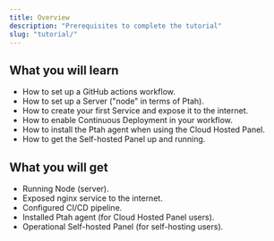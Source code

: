 ```yaml
---
title: Overview
description: "Prerequisites to complete the tutorial"
slug: "tutorial/"
---
```


## What you will learn

- How to set up a GitHub actions workflow.
- How to set up a Server ("node" in terms of Ptah).
- How to create your first Service and expose it to the internet.
- How to enable Continuous Deployment in your workflow.
- How to install the Ptah agent when using the Cloud Hosted Panel.
- How to get the Self-hosted Panel up and running.

## What you will get

- Running Node (server).
- Exposed nginx service to the internet.
- Configured CI/CD pipeline.
- Installed Ptah agent (for Cloud Hosted Panel users).
- Operational Self-hosted Panel (for self-hosting users).
